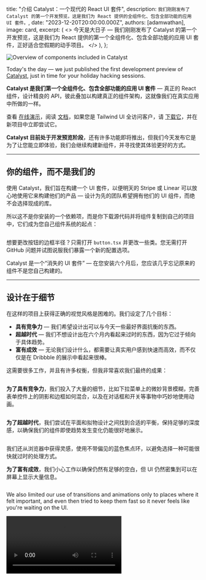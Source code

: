 
  title: "介绍 Catalyst：一个现代的 React UI 套件",
  description: `我们刚刚发布了 Catalyst 的第一个开发预览，这是我们为 React 提供的全组件化、包含全部功能的应用 UI 套件。`,
  date: "2023-12-20T20:00:00.000Z",
  authors: [adamwathan],
  image: card,
  excerpt: (
    <>
      今天是大日子 — 我们刚刚发布了 Catalyst 的第一个开发预览，这是我们为 React 提供的第一个全组件化、包含全部功能的应用 UI 套件，正好适合您假期的动手项目。
    </>
  ),
};

<Image alt="Overview of components included in Catalyst" src={catalystUiKit} />

Today's the day — we just published the first development preview of [Catalyst](https://tailwindui.com/templates/catalyst), just in time for your holiday hacking sessions.

**Catalyst 是我们第一个全组件化、包含全部功能的应用 UI 套件** — 真正的 React 组件，设计精良的 API，彼此叠加以构建真正的组件架构，这就像我们在真实应用中所做的一样。

查看 [在线演示](https://catalyst.tailwindui.com)，阅读 [文档](https://catalyst.tailwindui.com/docs)，如果您是 Tailwind UI 全访问客户，请 [下载它](https://tailwindui.com/templates/catalyst/download)，并在新项目中立即尝试它。

**Catalyst 目前处于开发预览阶段**，还有许多功能即将推出，但我们今天发布它是为了让您能立即体验，我们会继续构建新组件，并寻找使其体验更好的方式。

---

## 你的组件，而不是我们的

使用 Catalyst，我们旨在构建一个 UI 套件，以便明天的 Stripe 或 Linear 可以放心地使用它来构建他们的产品 — 设计为先的团队希望拥有他们的 UI 组件，而绝不会选择现成的库。

所以这不是你安装的一个依赖项，而是你下载源代码并将组件复制到自己的项目中，它们成为您自己组件系统的起点：

<Image alt="" src={catalystInstallation} />

想要更改按钮的边框半径？只需打开 `button.tsx` 并更改一些类。您无需打开 GitHub 问题并试图说服我们暴露一个新的配置选项。

Catalyst 是一个“消失的 UI 套件” — 在您安装六个月后，您应该几乎忘记原来的组件不是您自己构建的。

---

## 设计在于细节

在这样的项目上获得正确的视觉风格是困难的。我们设定了几个目标：

- **具有竞争力** — 我们希望设计出可以与今天一些最好界面抗衡的东西。
- **超越时代** — 我们不想设计出在六个月内看起来过时的东西，因为它过于倾向于具体趋势。
- **富有成效** — 无论我们设计什么，都需要让真实用户感到快速而高效，而不仅仅是在 Dribbble 的展示中看起来很棒。

这需要很多工作，并且有许多权衡，但我非常喜欢我们最终的成果：

<Image alt="" src={catalystComponents} />

**为了具有竞争力**，我们投入了大量的细节，比如下拉菜单上的微妙背景模糊，完善表单控件上的阴影和边框如何混合，以及在对话框和开关等事物中巧妙地使用动画。

<Image alt="" src={catalystShadowDetail} />

**为了超越时代**，我们尝试在平面和拟物设计之间找到合适的平衡，保持足够的深度感，以确保我们的组件即使趋势发生变化仍能很好地展示。

<Image alt="" src={catalystButtons} />

我们还从浏览器中获得灵感，使用不带偏见的蓝色焦点环，以避免选择一种可能很快就过时的处理方式。

**为了富有成效**，我们小心工作以确保仍然有足够的空白，但 UI 仍然密集到可以在屏幕上显示大量信息。

<Image alt="" src={catalystTable} />

We also limited our use of transitions and animations only to places where it felt important, and even then tried to keep them fast so it never feels like you're waiting on the UI.

<Video src="https://assets.tailwindcss.com/blog/introducing-catalyst/catalyst-switch.mp4" />

**Catalyst 还提供了完整的暗模式支持**，使用 Catalyst 组件构建的任何东西会自动适应明暗模式。

<Image alt="" src={catalystComponentsDarkMode} />

这并不明显，但我们必须改变许多小细节，以在暗模式中使事情看起来最好，比如调整阴影，将外环更改为内环以模拟光线变化，等等。

---

## 模仿 HTML

我们花了很多时间在组件 API 上，努力使其真正易于直接使用，而不妥协于灵活性。

UI 库通常使用这样的 API：

```jsx
// [!code filename:JSX]
function Example() {
  return (
    <TextField
      name="product_name"
      label="产品名称"
      description="使用您希望人们在购物车中看到的名称。"
    />
  );
}
```

但是由于所有的属性都在同一个组件上，开始变得困难，比如仅向 `<input>` 元素添加一个类。

最终这引导我们使用了与 HTML 密切相似的 API，在这种情况下，单个组件渲染多个元素是很少见的。

使用 Catalyst 创建文本字段，例如看起来像这样：

```jsx {{ filename: 'JSX', style: 'framed', color: 'indigo' }}
import { Description, Field, Label } from "@/components/fieldset";
import { Input } from "@/components/input";

function Example() {
  return (
    <Field>
      <Label>产品名称</Label>
      <Description>使用您希望人们在购物车中看到的名称。</Description>
      <Input name="product_name" />
    </Field>
  );
}
```

通过保持组件可组合，这使得在不约束其他元素宽度的情况下，轻松地限制输入的宽度：

```jsx {{ filename: 'JSX', style: 'framed', color: 'fuchsia' }}
import { Description, Field, Label } from "@/components/fieldset";
import { Input } from "@/components/input";

function Example() {
  return (
    <Field>
      <Label>产品名称</Label>
      <Description>使用您希望人们在购物车中看到的名称。</Description>
      <Input name="product_name" /> // [!code --]
      <Input name="product_name" className="max-w-sm" /> // [!code ++]
    </Field>
  );
}
```

它也使得移动描述电子 _输入_ 下面，而不是在上面变得容易：

{/* prettier-ignore */}
```jsx {{ filename: 'JSX', style: 'framed', color: 'sky' }}
import { Description, Field, Label } from '@/components/fieldset'
import { Input } from '@/components/input'

function Example() {
  return (
    <Field>
      <Label>产品名称</Label>
      <Description>使用您希望人们在购物车中看到的名称。</Description> // [!code --]
      <Input name="product_name" className="max-w-sm" />
      <Description>使用您希望人们在购物车中看到的名称。</Description> // [!code ++]
    </Field>
  )
}
```

经过大量实验，我们找到了让这些 API 正常工作的正确方法，特别是在给正确的子元素添加布局样式等细节方面，但 payoff 是值得的，这些组件确实是使用的乐趣。

---

## 由下一代 Headless UI 提供支持

我们在 2020 年夏天发布了第一个版本的 [Headless UI](https://headlessui.com/)，但自上次重要功能发布以来，已经过了一年多，因为我们专注于 Tailwind CSS 本身的工作。

Catalyst 是一个完美的借口，让我们再次深入 Headless UI 的工作，我们迅速发现了许多方法来改善项目，以简化 Catalyst 本身的代码。

我们刚刚发布了 Headless UI v2.0.0-alpha.1，包含大量新内容：

- **内置锚点定位** — 使用 [Floating UI](https://floating-ui.com/)，如 `Menu`、`Listbox` 等组件现在可以自动将其弹出框定位到触发器，并根据视口的变化进行调整。
- **无头复选框组件** — 我们添加了一个无头的 `Checkbox` 组件，以补充我们现有的 `RadioGroup` 组件，使构建完全自定义的复选框控件变得容易。
- **HTML 表单组件** — 我们添加了 `Input`、`Select`、`Textarea`、`Label`、`Description`、`Fieldset` 和 `Legend` 组件，处理您需要连接表单字段的所有 ID 生成和 `aria-*` 属性映射。
- **改进的悬停和聚焦可见性检测** — 使用来自优秀的 [React Aria](https://react-spectrum.adobe.com/react-aria/hooks.html) 库的钩子，Headless UI 现在为您的控件添加了更智能的 `data-hover` 和 `data-focus` 属性，这些属性在不同设备间的表现比本地伪类更一致。
- **组合框列表虚拟化** — 下一版本的 Headless UI 现在可以处理巨大的组合框选项列表，而不会出现性能问题。

...还有许多其他改进即将到来，包括日期选择器、工具提示等。

在早期 alpha 阶段，这些改进目前仅针对 React，但我们计划在标记 v2.0 之前将所有这些改进也带到 Vue。

我们将很快发布这些内容的文档，但在假期前迫不及待地想将 Catalyst 发布出去，尽管这意味着要在几天后发布 Headless UI 文档。

---

## 尝试一下

[Catalyst](https://tailwindui.com/templates/catalyst) 是所有 [Tailwind UI 全访问](https://tailwindui.com/all-access) 客户的免费更新，您可以 [下载它](https://tailwindui.com/templates/catalyst/download)，并开始尝试这个第一个版本。

为了确保我们今天发布的每一项内容都完美无缺，我们付出了您无法想象的努力，但我们渴望反馈以及改善建议，因此使用它构建一些项目并告诉我们您的想法。

假期我们将花几周时间补充精力，但新的一年里我们将立即回归 Catalyst，继续致力于新的组件，如应用布局、组合框、命令面板、工具提示等。
